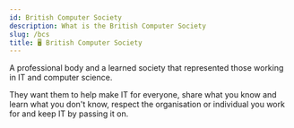 ```yaml
---
id: British Computer Society
description: What is the British Computer Society
slug: /bcs
title: 🖥️ British Computer Society
---
```



A professional body and a learned society that represented those working in IT and computer science. 

They want them to help make IT for everyone, share what you know and learn what you don't know, respect the organisation or individual you work for and keep IT by passing it on.